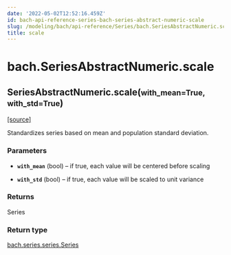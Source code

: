 ```yaml
---
date: '2022-05-02T12:52:16.459Z'
id: bach-api-reference-series-bach-series-abstract-numeric-scale
slug: /modeling/bach/api-reference/Series/bach.SeriesAbstractNumeric.scale/
title: scale
---
```


# bach.SeriesAbstractNumeric.scale

<div class="method">

<h2 class="signature-method"><span class="additional-name">SeriesAbstractNumeric.</span><span class="name">scale(</span><small class="parameter-list"><span class="parameter" id="with_mean">with_mean=True</span>, <span class="parameter" id="with_std">with_std=True</span></small>)</h2>


&#8203;<span class="view-source">[[source]](https://github.com/objectiv/objectiv-analytics/blob/main/bach/bach/series/series_numeric.py)</span>

<div class="content">

Standardizes series based on mean and population standard deviation.


### Parameters

* **`with_mean`** (bool) – if true, each value will be centered before scaling

* **`with_std`** (bool) – if true, each value will be scaled to unit variance



### Returns

Series



### Return type

[bach.series.series.Series](/docs/modeling/bach/api-reference/Series/bach.Series)



</div>

</div>
